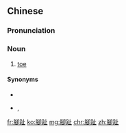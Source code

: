 {{also|脚趾}}
==Chinese==
{{zh-forms|s=脚趾}}

===Pronunciation===
{{zh-pron
|m=jiǎozhǐ
|c=goek3 zi2
|h=pfs=kiok-chṳ́
|cat=n
}}

===Noun===
{{zh-noun|mw=根}}

# [[toe]]

====Synonyms====
* {{zh-l|腳指}}
* {{qualifier|Min Nan}} {{zh-l|跤指|tr=kha-cháiⁿ, kha-kí}}, {{zh-l|跤指頭仔|tr=kha-cháiⁿ-thâu-á}}

[[fr:腳趾]]
[[ko:腳趾]]
[[mg:腳趾]]
[[chr:腳趾]]
[[zh:腳趾]]